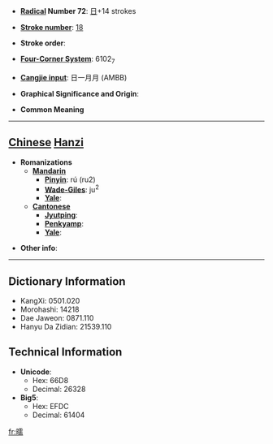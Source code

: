 * '''[[Wiktionary:Chinese radical index| Radical]] Number 72''': [[Wiktionary:Chinese radical index 日|日]]+14 strokes

* '''[[Wiktionary:Chinese total strokes index|Stroke number]]''': [[Wiktionary:Chinese total strokes index 18|18]]

* '''Stroke order''': 

* '''[[Wiktionary:Chinese four corner index|Four-Corner System]]''': 6102<sub>7</sub>

* '''[[Wiktionary:Chinese Cangjie index|Cangjie input]]''': 日一月月 (AMBB)

* '''Graphical Significance and Origin''': 

* '''Common Meaning'''

----

== [[Chinese]] [[Hanzi]] ==

* '''Romanizations'''
** '''[[Mandarin]]'''
*** '''[[Pinyin]]''': rú (ru2)
*** '''[[Wade-Giles]]''': ju<sup>2</sup>
*** '''[[Yale]]''': 
** '''[[Cantonese]]'''
*** '''[[Jyutping]]''':
*** '''[[Penkyamp]]''': 
*** '''[[Yale]]''': 

* '''Other info''': 

----

== Dictionary Information ==

* KangXi: 0501.020
* Morohashi: 14218
* Dae Jaweon: 0871.110
* Hanyu Da Zidian: 21539.110

== Technical Information ==

* '''Unicode''':
** Hex: 66D8
** Decimal: 26328
* '''Big5''':
** Hex: EFDC
** Decimal: 61404

[[fr:曘]]